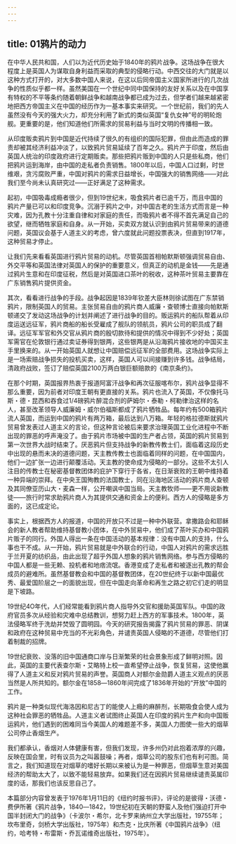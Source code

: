 ```yaml
---
---
---
```

title: 01鸦片的动力
---



在中华人民共和国，人们以为近代历史始于1840年的鸦片战争。这场战争在很大程度上是英国人为谋取自身利益而采取的典型的侵略行动。中西交往的大门就是以这种方式打开的，对大多数中国人来说，在这以后同帝国主义国家所进行的几次战争的性质似乎都一样。虽然美国在一个世纪中同中国保持的友好关系以及在中国享有特权的不平等条约随着朝鲜战争和越南战争都已成为过去，但学者们越来越紧密地把西方帝国主义在中国的经历作为一基本事实来研究。一个世纪前，我们的先人虽然没有今天的强大火力，却充分利用了新式的类似英国“复仇女神”号的明轮炮舰。更重要的是，他们知道他们所需求的贸易利益与当时文明的传播相一致。

从印度贩卖鸦片到中国是近代持续了很久的有组织的国际犯罪，但由此而造成的罪责却被其经济利益冲淡了，以致鸦片贸易延续了百年之久。鸦片产于印度，然后由英国人统治的印度政府进行定期贩卖。那些把鸦片贩到中国的人只是些私商，他们把鸦片运到海岸，由中国的走私者负责销售。1800年以后，中国人口过剩，时世维艰，贪污腐败严重，中国对鸦片的需求日益增长，中国强大的销售网络――对此我们至今尚未认真研究过――正好满足了这种需求。

起初，中国吸毒成瘾者很少，但到19世纪末，吸食鸦片者已逾千万，而且中国的鸦片产量已可以和印度竞争。沉溺于鸦片之中，对中国古老的生活方式而言是一种灾难，因为孔教十分注重自律和对家庭的责任，而吸鸦片者不得不首先满足自己的欲望，继而牺牲家庭和自身。从一开始，买卖双方就认识到由鸦片贸易带来的道德问题，英国议会基于人道主义的考虑，曾六度就此问题投票表决，但直到1917年，这种贸易才停止。

让我们先来看看英国进行鸦片贸易的动机。尽管英国首相帕默斯顿强调贸易自由、外交平等和英国法律对英国人的保护的重要意义，但真正的动机是金钱――先是通过鸦片生意和在印度征税，然后是对英国进口茶叶的税收，这种茶叶贸易主要靠在广东销售鸦片提供资金。

其次，看看进行战争的手段。战争起因是1839年钦差大臣林则徐试图在广东禁销鸦片，限制英国人的贸易。主张贸易自由的鸦片商人威廉・查顿博士直接向帕默斯顿递交了发动这场战争的计划并阐述了进行战争的目的。贩运鸦片的船队帮着从印度运送远征军，鸦片商船的船长受雇成了舰队的领航员，鸦片公司的职员成了翻译。远征军军官和外交官从鸦片商的殷切款待和提供的情况中得到不少好处；英国军需官在伦敦银行通过卖证券得到银两，这些银两是从沿海鸦片接收地的中国买主手里换来的。从一开始英国人就想让中国赔偿远征军的全部费用。这场战争实际上是一场索赔战争损失的投机买卖，这样，英国人可以间接赚到许多钱。战争结局，清政府战败，签订了赔偿英国2100万两白银巨额赔款的《南京条约》。

在那个时期，英国报界热衷于报道阿富汗战争和再次征服喀布尔，鸦片战争显得不那么重要，因为前者对印度王朝有更直接的关系。鸦片也流入了英国，不仅像托马斯・德・昆西和吞食过1/4磅鸦片醉混合剂的萨姆尔・泰勒・柯勒律治这样的名人，甚至改革领导人威廉姆・威尔伯福斯都成了鸦片牺牲品。每年约有500箱鸦片流人英国，而运到中国的鸦片有两万箱，最后达到八万箱。年轻的格拉德斯就鸦片贸易曾发表过人道主义的言论，但这种言论被后来要求治理英国工业化进程中不断出现的罪恶的呼声淹没了。由于鸦片市场被中国的生产者占领，英国的鸦片贸易到第一次世界大战时结束了。厌恶鸦片但支持战争的新教传教士们，面临着这段历史中出现的悬而未决的道德问题，天主教传教士也面临着同样的问题，在中国国内，他们一边扩张一边进行颠覆活动。天主教的使命成为侵略的一部分。这些不太引人注目的传教士在秘密基督教团体的庇护下穿行于各省，在日渐衰败的王朝中维持着一种异端的崇拜。在中央王国殉教的法国教士，同在沿海地区活动的鸦片商人查顿及其同僚亚历山大・麦森一样，公开嘲讽中国当局。天主教牧师――更不用说新教徒――旅行时常求助鸦片商人为其提供交通和资金上的便利。西方人的侵略是多方面的，这已成定论。



事实上，根据西方人的报道，中国的开放只不过是一种中外联营。拿撒路会和耶稣会的新人教者帮助维持基督教小团体，在中外贸易中，他们成了茶叶买办和中国鸦片贩子的同行。外国人得出一条在中国活动的基本规律：没有中国人的支持，什么事也干不成。从一开始，鸦片贸易就是中外联合的行动，中国人对鸦片的需求远胜于兰开夏的纺织品，由此出现了超乎外国人想象的鸦片销售网络。参与西方侵略的中国人都是一些无赖、投机者和地痞流氓。香港变成了走私者和被逐出孔教的帮会成员的避难所。虽然基督教会和中国的基督教团体，在20世纪终于以新中国最优秀、最爱国阶层之一的面貌出现，但在中国走向革命和再生之路之初它们走的明显是下坡路。

19世纪4O年代，人们经常能看到鸦片商人指导外交官和援助英国军队。中国的政府官员多次从经验和灾难中总结教训，想努力赶上西方的军事技术。1800年，英法侵略军终于洗劫并焚毁了圆明园。今天的研究报告揭露了鸦片贸易的罪恶、阴谋和政府在这种贸易中充当的不光彩角色，并谴责英国人侵略的不道德，尽管他们打着制裁的招牌。

19世纪衰败、没落的旧中国通商口岸与日渐繁荣的社会景象形成了鲜明对照。因此，英国的主要代表查尔斯・艾略特上校一直希望停止战争，恢复贸易，这使他赢得了人道主义和反对鸦片贸易的声誉。英国商人对额尔金勋爵人道主义观点的厌恶当然是人所共知的。额尔金在1858―1860年间完成了1836年开始的“开放”中国的工作。



鸦片是一种类似现代海洛因和尼古丁的能使人上瘾的麻醉剂，长期吸食会使人成为这种社会罪恶的牺牲品。人道主义者试图终止英国人在印度的鸦片生产和向中国贩运鸦片，他们遇到的困难同当今美国人的难题差不多，美国人力图使一些大的烟草公司停止香烟生产。

我们都承认，香烟对人体健康有害，但我们发现，许多州仍对此抱着浓厚的兴趣，反映在国会里，时有议员为之叫嚣鼓噪；再者，烟草公司的股东们也有利可图。简言之，我们知道现在对烟草的嗜好长期以来被认为是一种罪恶，但烟草生意对美国经济的帮助太大了，以致不能轻易放弃。如果我们还在因鸦片贸易继续谴责英属印度的话，那我们也该反思自己了。

本篇部分内容曾发表于1976年1月11日的《纽约时报书评》，评论的是彼得・沃德・费伊所著《鸦片战争，1840―1842，19世纪初在天朝的野蛮人及他们强迫打开中国半封闭大门的战争》（卡波尔・希尔，北卡罗来纳州立大学出版社，19755年；坎布里奇，剑桥大学出版社，1975年）和杰克・比庆所著《中国鸦片战争》（纽约，哈考特・布雷斯・乔瓦诺维奇出版社，1975年）。
